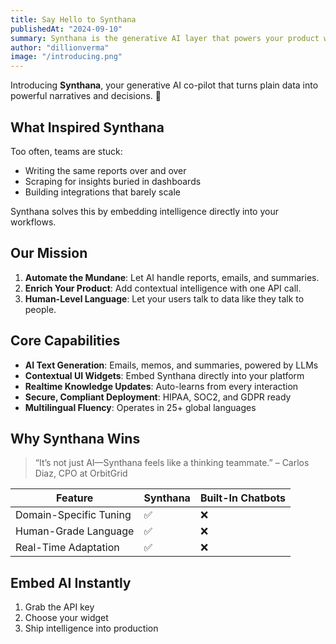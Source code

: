 ```yaml
---
title: Say Hello to Synthana
publishedAt: "2024-09-10"
summary: Synthana is the generative AI layer that powers your product with real intelligence.
author: "dillionverma"
image: "/introducing.png"
---
```


Introducing **Synthana**, your generative AI co-pilot that turns plain data into powerful narratives and decisions. 🧠

## What Inspired Synthana

Too often, teams are stuck:

- Writing the same reports over and over
- Scraping for insights buried in dashboards
- Building integrations that barely scale

Synthana solves this by embedding intelligence directly into your workflows.

## Our Mission

1. **Automate the Mundane**: Let AI handle reports, emails, and summaries.
2. **Enrich Your Product**: Add contextual intelligence with one API call.
3. **Human-Level Language**: Let your users talk to data like they talk to people.

## Core Capabilities

- **AI Text Generation**: Emails, memos, and summaries, powered by LLMs
- **Contextual UI Widgets**: Embed Synthana directly into your platform
- **Realtime Knowledge Updates**: Auto-learns from every interaction
- **Secure, Compliant Deployment**: HIPAA, SOC2, and GDPR ready
- **Multilingual Fluency**: Operates in 25+ global languages

## Why Synthana Wins

> “It’s not just AI—Synthana feels like a thinking teammate.” – Carlos Diaz, CPO at OrbitGrid

| Feature                | Synthana | Built-In Chatbots |
| ----------------------|----------|-------------------|
| Domain-Specific Tuning| ✅       | ❌                |
| Human-Grade Language  | ✅       | ❌                |
| Real-Time Adaptation  | ✅       | ❌                |

## Embed AI Instantly

1. Grab the API key
2. Choose your widget
3. Ship intelligence into production
